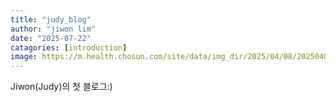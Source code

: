 ```yaml
---
title: "judy_blog"
author: "jiwon lim"
date: "2025-07-22"
catagories: [introduction]
image: https://m.health.chosun.com/site/data/img_dir/2025/04/08/2025040803041_0.jpg
---
```


Jiwon(Judy)의 첫 블로그:)